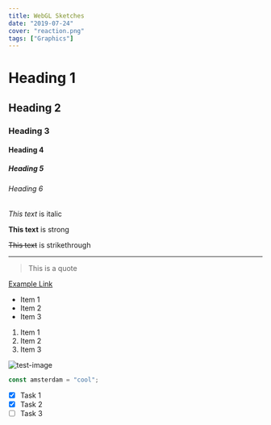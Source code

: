 ```yaml
---
title: WebGL Sketches
date: "2019-07-24"
cover: "reaction.png"
tags: ["Graphics"]
---
```


<!-- Headings -->
# Heading 1
## Heading 2
### Heading 3
#### Heading 4
##### Heading 5
###### Heading 6

<!-- Italics -->
*This text* is italic

<!-- Strong -->
**This text** is strong


<!-- Strikethrough -->
~~This text~~ is strikethrough

<!-- Horizontal Rule -->

---

<!-- Blockquote -->
> This is a quote

<!-- Links -->
[Example Link](https://www.google.com)

<!-- UL -->
* Item 1
* Item 2
* Item 3

<!-- OL -->
1. Item 1
1. Item 2
1. Item 3

<!-- Images -->
![test-image](wrong.png)

<!-- Code -->

```javascript
const amsterdam = "cool";
```

<!-- Task List -->
* [x] Task 1
* [x] Task 2
* [ ] Task 3
